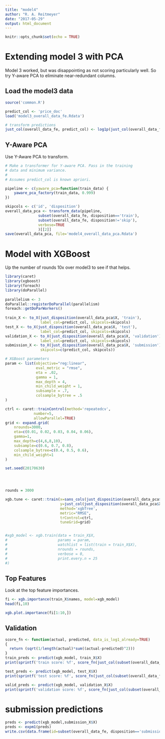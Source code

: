 ```yaml
---
title: "model4"
author: "R. A. Reitmeyer"
date: "2017-05-29"
output: html_document
---
```


```r
knitr::opts_chunk$set(echo = TRUE)
```



# Extending model 3 with PCA

Model 3 worked, but was disappointing as not scoring particularly well.
So try Y-aware PCA to eliminate near-redundant columns.


## Load the model3 data

```r
source('common.R')

predict_col <- 'price_doc'
load('model3_overall_data_fe.Rdata')

# transform predictions
just_col(overall_data_fe, predict_col) <- log1p(just_col(overall_data_fe, predict_col))
```

## Y-Aware PCA

Use Y-Aware PCA to transform.

```r
# Make a transformer for Y-aware PCA. Pass in the training
# data and minimum variance.
#
# Assumes predict_col is known apriori.

pipeline <- c(yaware_pca=function(train_data) {
    yaware_pca_factory(train_data, 0.999)
})

skipcols <- c('id', 'disposition')
overall_data_pca <- transform_data(pipeline,
               subset(overall_data_fe, disposition=='train'),
               subset(overall_data_fe, disposition!='skip'),
               verbose=TRUE
               )[[2]]
save(overall_data_pca, file='model4_overall_data_pca.Rdata')
```


# Model with XGBoost

Up the number of rounds 10x over model3 to see if that helps.

```r
library(caret)
library(xgboost)
library(foreach)
library(doParallel)
    
parallelism <- 3
doParallel::registerDoParallel(parallelism)
foreach::getDoParWorkers()
    
train_X <- to_X(just_disposition(overall_data_pca$X, 'train'),
                label_col=predict_col, skipcols=skipcols)
test_X <- to_X(just_disposition(overall_data_pca$X, 'test'),
                label_col=predict_col, skipcols=skipcols)
validation_X <- to_X(just_disposition(overall_data_pca$X, 'validation'),
                label_col=predict_col, skipcols=skipcols)
submission_X <- to_X(just_disposition(overall_data_pca$X, 'submission'),
                skipcols=c(predict_col, skipcols))

# XGBoost parameters
param <- list(objective="reg:linear",
              eval_metric = "rmse",
              eta = .02,
              gamma = 1,
              max_depth = 4,
              min_child_weight = 1,
              subsample = .7,
              colsample_bytree = .5
)

ctrl <- caret::trainControl(method='repeatedcv',
             number=5,
             allowParallel=TRUE)
grid <- expand.grid(
    nrounds=3000,
    eta=c(0.01, 0.02, 0.03, 0.04, 0.06),
    gamma=1,
    max_depth=c(4,6,8,10),
    subsample=c(0.6, 0.7, 0.8),
    colsample_bytree=c(0.4, 0.5, 0.6),
    min_child_weight=1
)

set.seed(20170630)
    



rounds = 3000

xgb.tune <- caret::train(x=sans_cols(just_disposition(overall_data_pca$X, 'train'), c(predict_col, skipcols)),
                         y=just_col(just_disposition(overall_data_pca$X, 'train'), predict_col),
                         method='xgbTree',
                         metric="RMSE",
                         trControl=ctrl,
                         tuneGrid=grid)


#xgb_model <- xgb.train(data = train_X$X,
#                       params = param,
#                       watchlist = list(train = train_X$X),
#                       nrounds = rounds,
#                       verbose = 0,
#                       print.every.n = 25
#)


```

## Top Features

Look at the top feature importances.

```r

fi <- xgb.importance(train_X$names, model=xgb_model)
head(fi,10)

xgb.plot.importance(fi[1:10,])
```




## Validation

```r
score_fn <- function(actual, predicted, data_is_log1_already=TRUE)
{
  return (sqrt(1/length(actual)*sum((actual-predicted)^2)))
}
train_preds <- predict(xgb_model, train_X$X)
print(sprintf('train score: %f', score_fn(just_col(subset(overall_data_fe, disposition=='train'),predict_col),train_preds)))

test_preds <- predict(xgb_model, test_X$X)
print(sprintf('test score: %f', score_fn(just_col(subset(overall_data_fe, disposition=='test'),predict_col),test_preds)))

valid_preds <- predict(xgb_model, validation_X$X)
print(sprintf('validation score: %f', score_fn(just_col(subset(overall_data_fe, disposition=='validation'),predict_col),valid_preds)))

```


# submission predictions

```r

preds <- predict(xgb_model,submission_X$X)
preds <- expm1(preds)
write.csv(data.frame(id=subset(overall_data_fe, disposition=='submission')$id, price_doc=preds), strftime(Sys.time(), "submission_%Y%m%d_%H%M%S.csv"), row.names=FALSE)
```




